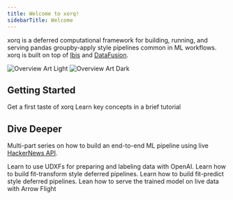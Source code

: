 ```yaml
---
title: Welcome to xorq!
sidebarTitle: Welcome
---
```

xorq is a deferred computational framework for building, running, and serving
pandas groupby-apply style pipelines common in ML workflows. xorq is built on
top of [Ibis](https://ibis-project.org/) and
[DataFusion](https://datafusion.apache.org/).

<img
  className="block dark:hidden"
  src="/images/overview-light.png"
  alt="Overview Art Light"
/>
<img
  className="hidden dark:block"
  src="/images/overview-dark.png"
  alt="Overview Art Dark"
/>

## Getting Started

<CardGroup cols={2}>
  <Card
    title="Quickstart"
    icon="pen-to-square"
    href="getting_started/quickstart"
  >
    Get a first taste of xorq
  </Card>
  <Card
    title="10 minutes to xorq"
    icon="clock"
    href="/tutorials/10_minutes_xorq_tour"
  >
    Learn key concepts in a brief tutorial
  </Card>
</CardGroup>

## Dive Deeper

Multi-part series on how to build an end-to-end ML pipeline using live [HackerNews API](https://github.com/HackerNews/API).

<CardGroup cols={2}>
  <Card
    title="1. Data prep with LLM Assisted Labeling"
    icon="database"
    href="/tutorials/hn_data_prep"
  >
    Learn to use UDXFs for preparing and labeling data with OpenAI. 
  </Card>
  <Card
    title="2. Feature engineering with TF-IDF"
    icon="vector-square"
  >
    Learn how to build fit-transform style deferred pipelines.
  </Card>
  <Card
    title="3. Model training with XGBoost"
    icon="brain"
  >
    Learn how to build fit-predict style deferred pipelines.
  </Card>
  <Card
    title="4. Serving trained model"
    icon="server"
  >
    Lean how to serve the trained model on live data with Arrow Flight
  </Card>
</CardGroup>
